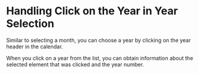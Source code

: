# Handling Click on the Year in Year Selection

Similar to selecting a month, you can choose a year by clicking on the year header in the calendar.

When you click on a year from the list, you can obtain information about the selected element that was clicked and the year number.

<Sandbox example="action-handlers-click-on-the-year-in-the-year-selection" />
